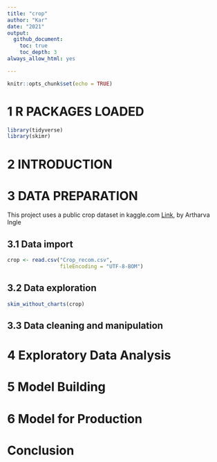 ```yaml
---
title: "crop"
author: "Kar"
date: "2021"
output: 
  github_document:
    toc: true
    toc_depth: 3
always_allow_html: yes

---
```


```r
knitr::opts_chunk$set(echo = TRUE)
```

# 1 R PACKAGES LOADED

```r
library(tidyverse)
library(skimr)

```

# 2 INTRODUCTION



# 3 DATA PREPARATION

This project uses a public crop dataset in kaggle.com [Link](https://www.kaggle.com/atharvaingle/crop-recommendation-dataset), by Artharva Ingle  


## 3.1 Data import

```r
crop <- read.csv("Crop_recom.csv",
                 fileEncoding = "UTF-8-BOM")

```

## 3.2 Data exploration

```r
skim_without_charts(crop)
```




## 3.3 Data cleaning and manipulation


# 4 Exploratory Data Analysis



# 5 Model Building 



# 6 Model for Production


# Conclusion




